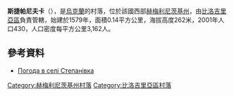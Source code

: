 {{coord|50|5|19|N|26|14|29|E|scale:100000|display=title}}

'''斯捷帕尼夫卡'''（{{lang-uk|Степанівка}}），是[[烏克蘭|烏克蘭]]的村落，位於該國西部[[赫梅利尼茨基州|赫梅利尼茨基州]]，由[[比洛吉里亞區|比洛吉里亞區]]負責管轄，始建於1579年，面積0.14平方公里，海拔高度262米，2001年人口430，人口密度每平方公里3,162人。

==參考資料==
* [http://weather.in.ua/ua/hmel'nickaja/25150 Погода в селі Степанівка] {{Wayback|url=http://weather.in.ua/ua/hmel%27nickaja/25150 |date=20160305085605 }}

{{DEFAULTSORT:Степанівка}}
[[Category:赫梅利尼茨基州村落|Category:赫梅利尼茨基州村落]]
[[Category:比洛吉里亞區村落|Category:比洛吉里亞區村落]]


{{Khmelnytskyi-geo-stub}}